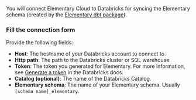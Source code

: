 
You will connect Elementary Cloud to Databricks for syncing the Elementary schema (created by the [Elementary dbt package](/cloud/onboarding/quickstart-dbt-package)).

<CreateServicePrincipal />

<PermissionsAndSecurity />

### Fill the connection form

Provide the following fields:

- **Host**: The hostname of your Databricks account to connect to.
- **Http path**: The path to the Databricks cluster or SQL warehouse.
- **Token**: The token you generated for Elementary. For more information, see [Generate a token](https://docs.databricks.com/aws/en/dev-tools/auth/pat#databricks-personal-access-tokens-for-service-principals) in the Databricks docs.
- **Catalog (optional)**: The name of the Databricks Catalog.
- **Elementary schema**: The name of your Elementary schema. Usually `[schema name]_elementary`.

<IpAllowlist />
